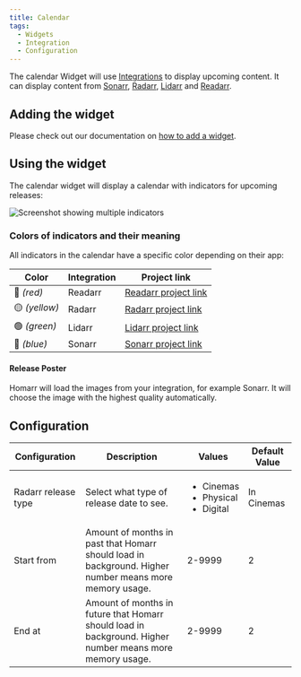 ```yaml
---
title: Calendar
tags:
  - Widgets
  - Integration
  - Configuration
---
```


The calendar Widget will use [Integrations](/docs/1.10.0/1.10.0/category/integrations) to display upcoming content.
It can display content from [Sonarr](/docs/1.10.0/1.10.0/integrations/servarr#sonarr),
[Radarr](/docs/1.10.0/1.10.0/integrations/servarr#radarr),
[Lidarr](/docs/1.10.0/1.10.0/integrations/servarr#lidarr) and
[Readarr](/docs/1.10.0/1.10.0/integrations/servarr#readarr).

## Adding the widget
Please check out our documentation on [how to add a widget](/docs/1.10.0/1.10.0/getting-started/after-the-installation#embed-integration-data-using-widgets).

## Using the widget
The calendar widget will display a calendar with indicators for upcoming releases:

![Screenshot showing multiple indicators](./img/screenshot.png)

### Colors of indicators and their meaning
All indicators in the calendar have a specific color depending on their app:

| Color          | Integration | Project link                                 |
| -------------- | ----------- | -------------------------------------------- |
| 🔴 *(red)*    | Readarr     | [Readarr project link](https://readarr.com/) |
| 🟡 *(yellow)* | Radarr      | [Radarr project link](https://radarr.video/) |
| 🟢 *(green)*  | Lidarr      | [Lidarr project link](https://lidarr.audio/) |
| 🔵 *(blue)*   | Sonarr      | [Sonarr project link](https://sonarr.tv/)    |

#### Release Poster
Homarr will load the images from your integration, for example Sonarr.
It will choose the image with the highest quality automatically.

## Configuration

| Configuration       | Description                                                                                  | Values                                                     | Default Value |
| ------------------- | -------------------------------------------------------------------------------------------- | ---------------------------------------------------------- | ------------- |
| Radarr release type | Select what type of release date to see.                                                     | <ul><li>Cinemas</li><li>Physical</li><li>Digital</li></ul> | In Cinemas    |
| Start from          | Amount of months in past that Homarr should load in background. Higher number means more memory usage.   | 2-9999                                                     | 2             |
| End at              | Amount of months in future that Homarr should load in background. Higher number means more memory usage. | 2-9999                                                     | 2             |
